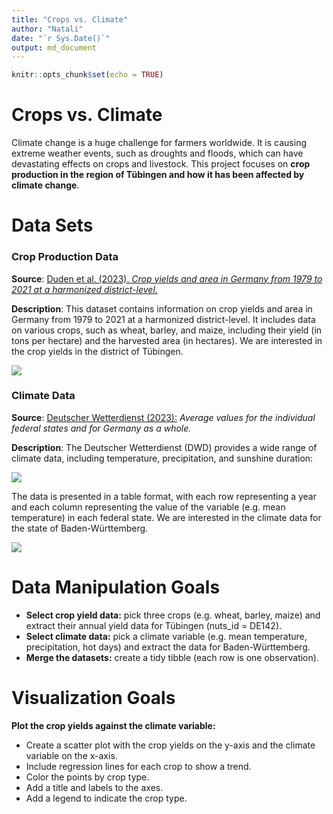```yaml
---
title: "Crops vs. Climate"
author: "Natali"
date: "`r Sys.Date()`"
output: md_document
---
```


```r
knitr::opts_chunk$set(echo = TRUE)
```

# Crops vs. Climate

Climate change is a huge challenge for farmers worldwide. It is causing extreme weather events, such as droughts and floods, which can have devastating effects on crops and livestock. This project focuses on **crop production in the region of Tübingen and how it has been affected by climate change**.

# Data Sets

### Crop Production Data

**Source**: [Duden et al. (2023). *Crop yields and area in Germany from 1979 to 2021 at a harmonized district-level.*](https://doi.org/10.3220/DATA20231117103252-0)

**Description**: This dataset contains information on crop yields and area in Germany from 1979 to 2021 at a harmonized district-level. It includes data on various crops, such as wheat, barley, and maize, including their yield (in tons per hectare) and the harvested area (in hectares). We are interested in the crop yields in the district of Tübingen.

![](Crops_data.png)

### Climate Data

**Source**: [Deutscher Wetterdienst (2023):](https://www.dwd.de/EN/ourservices/cdc/cdc_ueberblick-klimadaten_en.html) *Average values for the individual federal states and for Germany as a whole.*

**Description**: The Deutscher Wetterdienst (DWD) provides a wide range of climate data, including temperature, precipitation, and sunshine duration:

![](index.png)

The data is presented in a table format, with each row representing a year and each column representing the value of the variable (e.g. mean temperature) in each federal state. We are interested in the climate data for the state of Baden-Württemberg.

![](Climate_data.png)

# Data Manipulation Goals

-   **Select crop yield data:** pick three crops (e.g. wheat, barley, maize) and extract their annual yield data for Tübingen (nuts_id = DE142).
-   **Select climate data:** pick a climate variable (e.g. mean temperature, precipitation, hot days) and extract the data for Baden-Württemberg.
-   **Merge the datasets:** create a tidy tibble (each row is one observation).

# Visualization Goals

**Plot the crop yields against the climate variable:**

-   Create a scatter plot with the crop yields on the y-axis and the climate variable on the x-axis.
-   Include regression lines for each crop to show a trend.
-   Color the points by crop type.
-   Add a title and labels to the axes.
-   Add a legend to indicate the crop type.
